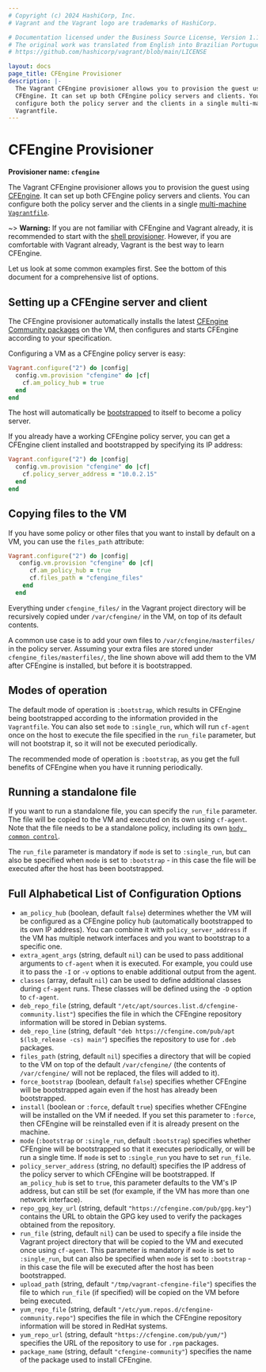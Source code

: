 ```yaml
---
# Copyright (c) 2024 HashiCorp, Inc.
# Vagrant and the Vagrant logo are trademarks of HashiCorp.

# Documentation licensed under the Business Source License, Version 1.1.
# The original work was translated from English into Brazilian Portuguese.
# https://github.com/hashicorp/vagrant/blob/main/LICENSE

layout: docs
page_title: CFEngine Provisioner
description: |-
  The Vagrant CFEngine provisioner allows you to provision the guest using
  CFEngine. It can set up both CFEngine policy servers and clients. You can
  configure both the policy server and the clients in a single multi-machine
  Vagrantfile.
---
```


# CFEngine Provisioner

**Provisioner name: `cfengine`**

The Vagrant CFEngine provisioner allows you to provision the guest using
[CFEngine](https://cfengine.com/). It can set up both CFEngine
policy servers and clients. You can configure both the policy server
and the clients in a single
[multi-machine `Vagrantfile`](/vagrant/docs/multi-machine/).

~> **Warning:** If you are not familiar with CFEngine and Vagrant already,
it is recommended to start with the [shell provisioner](/vagrant/docs/provisioning/shell).
However, if you are comfortable with Vagrant already, Vagrant is the best way to learn CFEngine.

Let us look at some common examples first. See the bottom of this
document for a comprehensive list of options.

## Setting up a CFEngine server and client

The CFEngine provisioner automatically installs the latest
[CFEngine Community packages](https://cfengine.com/cfengine-linux-distros)
on the VM, then configures and starts CFEngine according to your
specification.

Configuring a VM as a CFEngine policy server is easy:

```ruby
Vagrant.configure("2") do |config|
  config.vm.provision "cfengine" do |cf|
    cf.am_policy_hub = true
  end
end
```

The host will automatically be
[bootstrapped](https://cfengine.com/docs/3.5/manuals-architecture-networking.html#bootstrapping)
to itself to become a policy server.

If you already have a working CFEngine policy server, you can get a
CFEngine client installed and bootstrapped by specifying its IP
address:

```ruby
Vagrant.configure("2") do |config|
  config.vm.provision "cfengine" do |cf|
    cf.policy_server_address = "10.0.2.15"
  end
end
```

## Copying files to the VM

If you have some policy or other files that you want to install by
default on a VM, you can use the `files_path` attribute:

```ruby
Vagrant.configure("2") do |config|
   config.vm.provision "cfengine" do |cf|
      cf.am_policy_hub = true
      cf.files_path = "cfengine_files"
    end
  end
```

Everything under `cfengine_files/` in the Vagrant project directory
will be recursively copied under `/var/cfengine/` in the VM, on top of
its default contents.

A common use case is to add your own files to
`/var/cfengine/masterfiles/` in the policy server. Assuming your extra
files are stored under `cfengine_files/masterfiles/`, the line shown
above will add them to the VM after CFEngine is installed, but before
it is bootstrapped.

## Modes of operation

The default mode of operation is `:bootstrap`, which results in
CFEngine being bootstrapped according to the information provided in
the `Vagrantfile`. You can also set `mode` to `:single_run`, which
will run `cf-agent` once on the host to execute the file specified in
the `run_file` parameter, but will not bootstrap it, so it will not be
executed periodically.

The recommended mode of operation is `:bootstrap`, as you get the full
benefits of CFEngine when you have it running periodically.

## Running a standalone file

If you want to run a standalone file, you can specify the `run_file`
parameter. The file will be copied to the VM and executed on its own
using `cf-agent`. Note that the file needs to be a standalone policy,
including its own
[`body common control`](https://cfengine.com/docs/3.5/reference-components.html#common-control).

The `run_file` parameter is mandatory if `mode` is set to
`:single_run`, but can also be specified when `mode` is set to
`:bootstrap` - in this case the file will be executed after the host
has been bootstrapped.

## Full Alphabetical List of Configuration Options

- `am_policy_hub` (boolean, default `false`) determines whether the VM will be
  configured as a CFEngine policy hub (automatically bootstrapped to
  its own IP address). You can combine it with `policy_server_address`
  if the VM has multiple network interfaces and you want to bootstrap
  to a specific one.
- `extra_agent_args` (string, default `nil`) can be used to pass
  additional arguments to `cf-agent` when it is executed. For example,
  you could use it to pass the `-I` or `-v` options to enable
  additional output from the agent.
- `classes` (array, default `nil`) can be used to define additional
  classes during `cf-agent` runs. These classes will be defined using
  the `-D` option to `cf-agent`.
- `deb_repo_file` (string, default
  `"/etc/apt/sources.list.d/cfengine-community.list"`) specifies the
  file in which the CFEngine repository information will be stored in
  Debian systems.
- `deb_repo_line` (string, default `"deb https://cfengine.com/pub/apt $(lsb_release -cs) main"`) specifies the repository to use for
  `.deb` packages.
- `files_path` (string, default `nil`) specifies a directory that will
  be copied to the VM on top of the default
  `/var/cfengine/` (the contents of `/var/cfengine/` will not
  be replaced, the files will added to it).
- `force_bootstrap` (boolean, default `false`) specifies whether
  CFEngine will be bootstrapped again even if the host has already
  been bootstrapped.
- `install` (boolean or `:force`, default `true`) specifies whether
  CFEngine will be installed on the VM if needed. If you set this
  parameter to `:force`, then CFEngine will be reinstalled even if
  it is already present on the machine.
- `mode` (`:bootstrap` or `:single_run`, default `:bootstrap`)
  specifies whether CFEngine will be bootstrapped so that it executes
  periodically, or will be run a single time. If `mode` is set to
  `:single_run` you have to set `run_file`.
- `policy_server_address` (string, no default) specifies the IP
  address of the policy server to which CFEngine will be
  bootstrapped. If `am_policy_hub` is set to `true`, this parameter
  defaults to the VM's IP address, but can still be set (for
  example, if the VM has more than one network interface).
- `repo_gpg_key_url` (string, default
  `"https://cfengine.com/pub/gpg.key"`) contains the URL to obtain the
  GPG key used to verify the packages obtained from the repository.
- `run_file` (string, default `nil`) can be used to specify a file
  inside the Vagrant project directory that will be copied to the VM
  and executed once using `cf-agent`. This parameter is mandatory if
  `mode` is set to `:single_run`, but can also be specified when
  `mode` is set to `:bootstrap` - in this case the file will be
  executed after the host has been bootstrapped.
- `upload_path` (string, default `"/tmp/vagrant-cfengine-file"`)
  specifies the file to which `run_file` (if specified) will be copied
  on the VM before being executed.
- `yum_repo_file` (string, default
  `"/etc/yum.repos.d/cfengine-community.repo"`) specifies the file in
  which the CFEngine repository information will be stored in RedHat
  systems.
- `yum_repo_url` (string, default `"https://cfengine.com/pub/yum/"`)
  specifies the URL of the repository to use for `.rpm` packages.
- `package_name` (string, default `"cfengine-community"`) specifies
  the name of the package used to install CFEngine.
